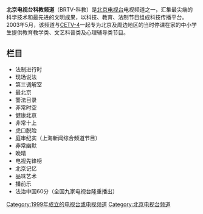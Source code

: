 {{newsrelease|time=2014-11-25T10:44:00+00:00}}
{{unreferenced|time=2014-11-25T10:44:00+00:00}}
{{頻道資訊
| 頻道名稱         = 北京电视台科教频道<br>BRTV-科教
| 所屬國家         = {{PRC}}
| 總部所在         = [[北京市|北京市]]朝阳区CBD核心区建国路98号（2009年4月1日之后）<br>北京市海淀区西三环北路（之前）
| 播放地區         = {{CHN}}
| 開播日期         = 1991年（27频道）<br>1999年12月27日（科教频道）
| 停播日期         = 
| 收視率           = 
| 收視率調查時間   = 
| 收視率資料來源   = 
| 頻道口號         = 点亮智慧人生
| 視頻格式         = [[標準畫質電視|SDTV]]（[[576i|576i]] [[縱橫比_(圖像)|16:9]]）<br/>[[高清晰度電視|HDTV]]（[[1080i|1080i]] [[縱橫比_(圖像)|16:9]]）
| 音頻格式         = [[單聲道|單聲道]]（[[標清|標清]]）<br/>[[立體聲|立體聲]]/[[杜比數字|環繞聲]]（[[高清|高清]]）
| 擁有者           = [[北京电视台|北京电视台]]
| 持股者           = 
| 前頻道名稱       = '''北京电视台三套'''
| 集團同類頻道     = 
| 重播服務頻道     = 
| 頻道官方網站     =https://web.archive.org/web/20141126165640/http://tv.brtn.cn/kejiao/
| 備註             = 
| 有線電視供應商01 = [[歌华有线|歌华有线]]
| 有線電視頻道數01 = 23频道
| 無線電視供應商01 = [[北京市|北京市]]
| 無線電視頻道數01 = DS-27频道
}}

'''北京电视台科教频道'''（BRTV-科教）是[[北京电视台|北京电视台]]电视频道之一，汇集最尖端的科学技术和最先进的文明成果，以科技、教育、法制节目组成科技传播平台。2003年5月，该频道与[[中国教育电视台|CETV-4]]一起专为北京及周边地区的当时停课在家的中小学生提供教育教学类、文艺科普类及心理辅导类节目。

== 栏目 ==
*法制进行时
*现场说法
*第三调解室
*最北京
*警法目录
*非常时空
*健康北京
*非常十上
*虎口脱险
*庭审纪实（上海新闻综合频道节目）
*非常幽默
*晚晴
*电视先锋榜
*北京记忆
*品味艺术
*播前乐
*法治中国60分（全国九家电视台隆重播出）
{{电视小作品}}
{{北京电视台}}

[[Category:1999年成立的电视台或电视频道|Category:1999年成立的电视台或电视频道]]
[[Category:北京电视台频道|Category:北京电视台频道]]